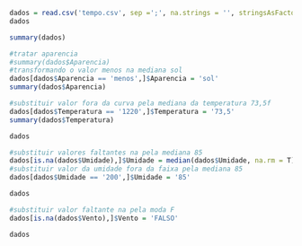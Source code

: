 ```r
dados = read.csv('tempo.csv', sep =';', na.strings = '', stringsAsFactors = T)
dados
```

```r
summary(dados)
```
```r
#tratar aparencia
#summary(dados$Aparencia)
#transformando o valor menos na mediana sol
dados[dados$Aparencia == 'menos',]$Aparencia = 'sol'
summary(dados$Aparencia)

```
```r
#substituir valor fora da curva pela mediana da temperatura 73,5f
dados[dados$Temperatura == '1220',]$Temperatura = '73,5'
summary(dados$Temperatura)
```
```r
dados
```
```r
#substituir valores faltantes na pela mediana 85
dados[is.na(dados$Umidade),]$Umidade = median(dados$Umidade, na.rm = T)
#substituir valor da umidade fora da faixa pela mediana 85
dados[dados$Umidade == '200',]$Umidade = '85'
```
```r
dados
```
```r
#substituir valor faltante na pela moda F
dados[is.na(dados$Vento),]$Vento = 'FALSO'
```
```r
dados
```
 
 